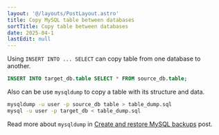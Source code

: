 ```yaml
---
layout: '@/layouts/PostLayout.astro'
title: Copy MySQL table between databases
sortTitle: Copy table between databases
date: 2025-04-1
lastEdit: null
---
```



Using `INSERT INTO ... SELECT` can copy table from one database to another.

```sql
INSERT INTO target_db.table SELECT * FROM source_db.table;
```

Also can be use `mysqldump` to copy a table with its structure and data.

```bash
mysqldump -u user -p source_db table > table_dump.sql
mysql -u user -p target_db < table_dump.sql
```

Read more about `mysqldump` in [Create and restore MySQL backups](/today-i-learned/2024/create-mysql-backups) post.
